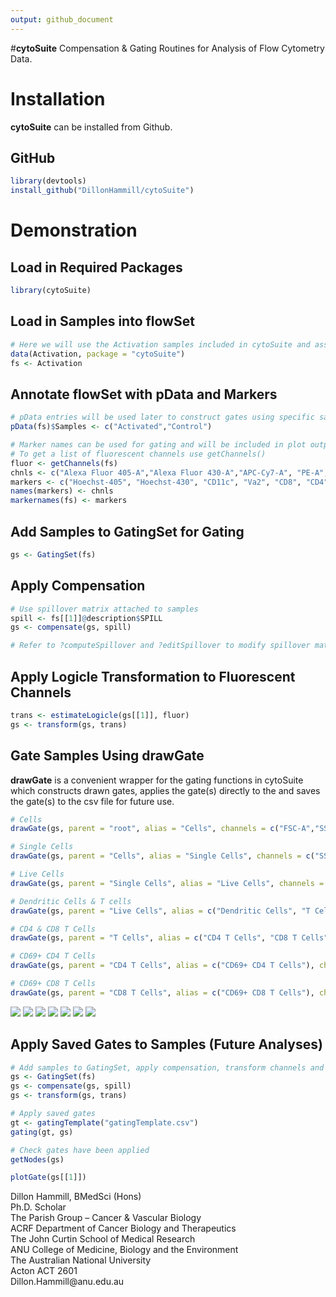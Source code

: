 ```yaml
---
output: github_document
---
```


#**cytoSuite**
Compensation & Gating Routines for Analysis of Flow Cytometry Data.

# **Installation**
**cytoSuite** can be installed from Github.

## GitHub
```r
library(devtools)
install_github("DillonHammill/cytoSuite")
```

# **Demonstration**

## Load in Required Packages
```r
library(cytoSuite)
```

## Load in Samples into flowSet
```r
# Here we will use the Activation samples included in cytoSuite and assign them to object called fs
data(Activation, package = "cytoSuite")
fs <- Activation
```

## Annotate flowSet with pData and Markers
```r
# pData entries will be used later to construct gates using specific samples
pData(fs)$Samples <- c("Activated","Control")

# Marker names can be used for gating and will be included in plot outputs - see ?Activation for details
# To get a list of fluorescent channels use getChannels()
fluor <- getChannels(fs)
chnls <- c("Alexa Fluor 405-A","Alexa Fluor 430-A","APC-Cy7-A", "PE-A", "Alexa Fluor 488-A", "Alexa Fluor 700-A", "Alexa Fluor 647-A", "7-AAD-A") 
markers <- c("Hoechst-405", "Hoechst-430", "CD11c", "Va2", "CD8", "CD4", "CD44", "CD69")
names(markers) <- chnls
markernames(fs) <- markers
```

## Add Samples to GatingSet for Gating
```r
gs <- GatingSet(fs)
```

## Apply Compensation
```r
# Use spillover matrix attached to samples
spill <- fs[[1]]@description$SPILL
gs <- compensate(gs, spill)

# Refer to ?computeSpillover and ?editSpillover to modify spillover matrix
```

## Apply Logicle Transformation to Fluorescent Channels
```r
trans <- estimateLogicle(gs[[1]], fluor)
gs <- transform(gs, trans)
```

## Gate Samples Using drawGate
**drawGate** is a convenient wrapper for the gating functions in cytoSuite which constructs drawn gates, applies the gate(s) directly to the \code{GatingSet} and saves the gate(s) to the \code{gatingTemplate} csv file for future use.
```r
# Cells
drawGate(gs, parent = "root", alias = "Cells", channels = c("FSC-A","SSC-A"), gate_type = "polygon", gtfile = "gatingTemplate.csv")

# Single Cells
drawGate(gs, parent = "Cells", alias = "Single Cells", channels = c("SSC-W","SSC-H"), gate_type = "polygon", gtfile = "gatingTemplate.csv")

# Live Cells
drawGate(gs, parent = "Single Cells", alias = "Live Cells", channels = c("Alexa Fluor 405-A","Alexa Fluor 430-A"), gate_type = "polygon", gtfile = "gatingTemplate.csv")

# Dendritic Cells & T cells
drawGate(gs, parent = "Live Cells", alias = c("Dendritic Cells", "T Cells"), channels = c("APC-Cy7-A","PE-A"), gate_type = c("rectangle","ellipse"), gtfile = "gatingTemplate.csv")

# CD4 & CD8 T Cells
drawGate(gs, parent = "T Cells", alias = c("CD4 T Cells", "CD8 T Cells"), channels = c("Alexa Fluor 700-A","Alexa Fluor 488-A"), gate_type = "rectangle", gtfile = "gatingTemplate.csv")

# CD69+ CD4 T Cells
drawGate(gs, parent = "CD4 T Cells", alias = c("CD69+ CD4 T Cells"), channels = c("Alexa Fluor 647-A","7-AAD-A"), gate_type = "interval", axis = "y", gtfile = "gatingTemplate.csv")

# CD69+ CD8 T Cells
drawGate(gs, parent = "CD8 T Cells", alias = c("CD69+ CD8 T Cells"), channels = c("Alexa Fluor 647-A","7-AAD-A"), gate_type = "interval", axis = "y", gtfile = "gatingTemplate.csv")
```
![](README_files/Cells.png)
![](README_files/Single Cells.png)
![](README_files/Live Cells.png)
![](README_files/DC & T Cells.png)
![](README_files/CD4 & CD8 T Cells.png)
![](README_files/CD69 CD4 T Cells.png)
![](README_files/CD69 CD8 T Cells.png)

## Apply Saved Gates to Samples (Future Analyses)
```r
# Add samples to GatingSet, apply compensation, transform channels and apply gates
gs <- GatingSet(fs)
gs <- compensate(gs, spill)
gs <- transform(gs, trans)

# Apply saved gates
gt <- gatingTemplate("gatingTemplate.csv")
gating(gt, gs)

# Check gates have been applied
getNodes(gs)

plotGate(gs[[1]])
```

Dillon Hammill, BMedSci (Hons)
<br /> Ph.D. Scholar
<br /> The Parish Group – Cancer & Vascular Biology
<br /> ACRF Department of Cancer Biology and Therapeutics
<br /> The John Curtin School of Medical Research
<br /> ANU College of Medicine, Biology and the Environment
<br /> The Australian National University
<br /> Acton ACT 2601
<br /> Dillon.Hammill@anu.edu.au
